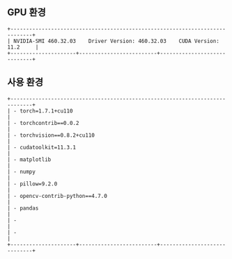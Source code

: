 
## GPU 환경

```
+-----------------------------------------------------------------------------+   
| NVIDIA-SMI 460.32.03    Driver Version: 460.32.03    CUDA Version: 11.2     |   
+---------------------+-------------------------+-----------------------------+   

```

## 사용 환경

```
+-----------------------------------------------------------------------------+   
| - torch=1.7.1+cu110                                                         |
| - torchcontrib==0.0.2                                                       |
| - torchvision==0.8.2+cu110                                                  |
| - cudatoolkit=11.3.1                                                        |
| - matplotlib                                                                |
| - numpy                                                                     |
| - pillow=9.2.0                                                              |
| - opencv-contrib-python==4.7.0                                              |
| - pandas                                                                    |
| -                                                                           |
| -                                                                           |
+---------------------+-------------------------+-----------------------------+   

```
